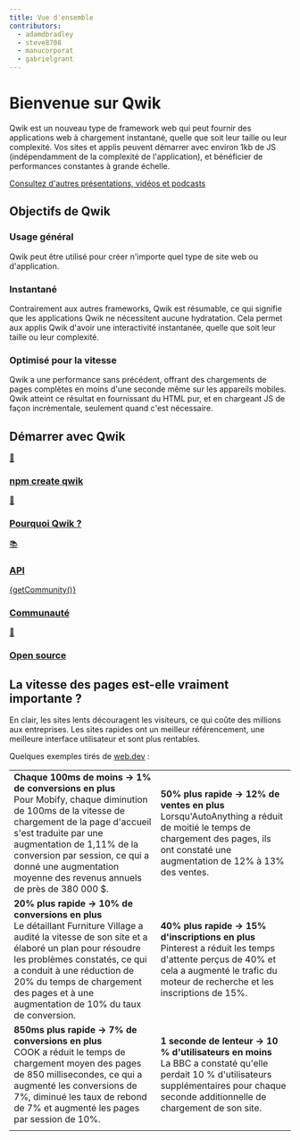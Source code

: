 ```yaml
---
title: Vue d'ensemble
contributors:
  - adamdbradley
  - steve8708
  - manucorporat
  - gabrielgrant
---
```



# Bienvenue sur Qwik

Qwik est un nouveau type de framework web qui peut fournir des applications web à chargement instantané, quelle que soit leur taille ou leur complexité. Vos sites et applis peuvent démarrer avec environ 1kb de JS (indépendamment de la complexité de l'application), et bénéficier de performances constantes à grande échelle.

[Consultez d'autres présentations, vidéos et podcasts](/media/)

## Objectifs de Qwik

<div class="card-grid">
  <div class="card">
    <h3>Usage général</h3>
    <p>Qwik peut être utilisé pour créer n'importe quel type de site web ou d'application.</p>
  </div>
    <div class="card">
    <h3>Instantané</h3>
    <p>Contrairement aux autres frameworks, Qwik est résumable, ce qui signifie que les applications Qwik ne nécessitent aucune hydratation. Cela permet aux applis Qwik d'avoir une interactivité instantanée, quelle que soit leur taille ou leur complexité.</p>
  </div>
    <div class="card">
    <h3>Optimisé pour la vitesse</h3>
    <p>Qwik a une performance sans précédent, offrant des chargements de pages complètes en moins d'une seconde même sur les appareils mobiles. Qwik atteint ce résultat en fournissant du HTML pur, et en chargeant JS de façon incrémentale, seulement quand c'est nécessaire.</p>
  </div>
</div>

## Démarrer avec Qwik

<div class="card-grid">
  <a class="card card-center" href='/docs/getting-started/'>
    <p class='icon'>🚀</p>
    <h3>npm create qwik</h3>
  </a>
  <a class="card card-center" href='/docs/think-qwik/'>
    <p class='icon'>🤔</p>
    <h3>Pourquoi Qwik ?</h3>
  </a>
  <a class="card card-center" href='/docs/components/overview/'>
    <p class='icon'>📚</p>
    <h3>API</h3>
  </a>
  <a class="card card-center" href='https://qwik.builder.io/chat'>
    <p class='icon'>{getCommunity()}</p>
    <h3>Communauté</h3>
  </a>
  <a class="card card-center" href='https://github.com/BuilderIO/qwik'>
    <p class='icon'>💙</p>
    <h3>Open source</h3>
  </a>
</div>

## La vitesse des pages est-elle vraiment importante ?

En clair, les sites lents découragent les visiteurs, ce qui coûte des millions aux entreprises. Les sites rapides ont un meilleur référencement, une meilleure interface utilisateur et sont plus rentables.

Quelques exemples tirés de [web.dev](https://web.dev/tags/case-study/) :

|                                                                                                                                                                                                                                                                                                                   |                                                                                                                                                                                                  |
| ----------------------------------------------------------------------------------------------------------------------------------------------------------------------------------------------------------------------------------------------------------------------------------------------------------------- | ------------------------------------------------------------------------------------------------------------------------------------------------------------------------------------------------ |
| **Chaque 100ms de moins → 1% de conversions en plus** <br />Pour Mobify, chaque diminution de 100ms de la vitesse de chargement de la page d'accueil s'est traduite par une augmentation de 1,11% de la conversion par session, ce qui a donné une augmentation moyenne des revenus annuels de près de 380 000 $. | **50% plus rapide → 12% de ventes en plus** <br />Lorsqu'AutoAnything a réduit de moitié le temps de chargement des pages, ils ont constaté une augmentation de 12% à 13% des ventes.            |
| **20% plus rapide → 10% de conversions en plus** <br />Le détaillant Furniture Village a audité la vitesse de son site et a élaboré un plan pour résoudre les problèmes constatés, ce qui a conduit à une réduction de 20% du temps de chargement des pages et à une augmentation de 10% du taux de conversion.   | **40% plus rapide → 15% d'inscriptions en plus** <br /> Pinterest a réduit les temps d'attente perçus de 40% et cela a augmenté le trafic du moteur de recherche et les inscriptions de 15%.     |
| **850ms plus rapide → 7% de conversions en plus** <br /> COOK a réduit le temps de chargement moyen des pages de 850 millisecondes, ce qui a augmenté les conversions de 7%, diminué les taux de rebond de 7% et augmenté les pages par session de 10%.                                                           | **1 seconde de lenteur → 10 % d'utilisateurs en moins** <br />La BBC a constaté qu'elle perdait 10 % d'utilisateurs supplémentaires pour chaque seconde additionnelle de chargement de son site. |
|                                                                                                                                                                                                                                                                                                                   |                                                                                                                                                                                                  |
